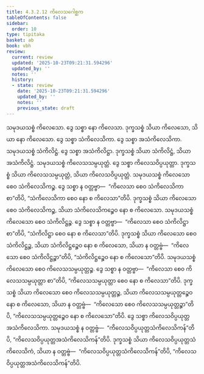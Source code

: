 ```yaml
---
title: 4.3.2.12 ကိလေသဂေါစ္ဆက
tableOfContents: false
sidebar:
  order: 10
type: tipitaka
basket: ab
book: vbh
review:
  current: review
  updated: '2025-10-23T09:21:31.594296'
  updated_by: ''
  notes: ''
  history:
  - state: review
    date: '2025-10-23T09:21:31.594296'
    updated_by: ''
    notes: ''
    previous_state: draft
---
```



<ReviewStatus review={frontmatter.review} showDetails={true} />

<HypothesisAnnotation frontmatter={frontmatter} />

<DynamicBreadcrumb />

<Paragraph number="854" book="vbh">
သမုဒယသစ္စံ ကိလေသော. ဒွေ သစ္စာ နော ကိလေသာ. ဒုက္ခသစ္စံ သိယာ ကိလေသော, သိယာ နော ကိလေသော. ဒွေ သစ္စာ သံကိလေသိကာ. ဒွေ သစ္စာ အသံကိလေသိကာ. သမုဒယသစ္စံ သံကိလိဋ္ဌံ. ဒွေ သစ္စာ အသံကိလိဋ္ဌာ. ဒုက္ခသစ္စံ သိယာ သံကိလိဋ္ဌံ, သိယာ အသံကိလိဋ္ဌံ. သမုဒယသစ္စံ ကိလေသသမ္ပယုတ္တံ. ဒွေ သစ္စာ ကိလေသဝိပ္ပယုတ္တာ. ဒုက္ခသစ္စံ သိယာ ကိလေသသမ္ပယုတ္တံ, သိယာ ကိလေသဝိပ္ပယုတ္တံ. သမုဒယသစ္စံ ကိလေသော စေဝ သံကိလေသိကဉ္စ. ဒွေ သစ္စာ န ဝတ္တဗ္ဗာ—  “ကိလေသာ စေဝ သံကိလေသိကာ စာ”တိပိ, “သံကိလေသိကာ စေဝ နော စ ကိလေသာ”တိပိ. ဒုက္ခသစ္စံ သိယာ ကိလေသော စေဝ သံကိလေသိကဉ္စ, သိယာ သံကိလေသိကဉ္စေဝ နော စ ကိလေသော. သမုဒယသစ္စံ ကိလေသော စေဝ သံကိလိဋ္ဌဉ္စ. ဒွေ သစ္စာ န ဝတ္တဗ္ဗာ—  “ကိလေသာ စေဝ သံကိလိဋ္ဌာ စာ”တိပိ, “သံကိလိဋ္ဌာ စေဝ နော စ ကိလေသာ”တိပိ. ဒုက္ခသစ္စံ သိယာ ကိလေသော စေဝ သံကိလိဋ္ဌဉ္စ, သိယာ သံကိလိဋ္ဌဉ္စေဝ နော စ ကိလေသော, သိယာ န ဝတ္တဗ္ဗံ—  “ကိလေသော စေဝ သံကိလိဋ္ဌဉ္စာ”တိပိ, “သံကိလိဋ္ဌဉ္စေဝ နော စ ကိလေသော”တိပိ. သမုဒယသစ္စံ ကိလေသော စေဝ ကိလေသသမ္ပယုတ္တဉ္စ. ဒွေ သစ္စာ န ဝတ္တဗ္ဗာ—  “ကိလေသာ စေဝ ကိလေသသမ္ပယုတ္တာ စာ”တိပိ, “ကိလေသသမ္ပယုတ္တာ စေဝ နော စ ကိလေသာ”တိပိ. ဒုက္ခသစ္စံ သိယာ ကိလေသော စေဝ ကိလေသသမ္ပယုတ္တဉ္စ, သိယာ ကိလေသသမ္ပယုတ္တဉ္စေဝ နော စ ကိလေသော, သိယာ န ဝတ္တဗ္ဗံ—  “ကိလေသော စေဝ ကိလေသသမ္ပယုတ္တဉ္စာ”တိပိ, “ကိလေသသမ္ပယုတ္တဉ္စေဝ နော စ ကိလေသော”တိပိ. ဒွေ သစ္စာ ကိလေသဝိပ္ပယုတ္တအသံကိလေသိကာ. သမုဒယသစ္စံ န ဝတ္တဗ္ဗံ—  “ကိလေသဝိပ္ပယုတ္တသံကိလေသိကန်”တိပိ, “ကိလေသဝိပ္ပယုတ္တအသံကိလေသိကန်”တိပိ. ဒုက္ခသစ္စံ သိယာ ကိလေသဝိပ္ပယုတ္တသံကိလေသိကံ, သိယာ န ဝတ္တဗ္ဗံ—  “ကိလေသဝိပ္ပယုတ္တသံကိလေသိကန်”တိပိ, “ကိလေသဝိပ္ပယုတ္တအသံကိလေသိကန်”တိပိ.
</Paragraph>